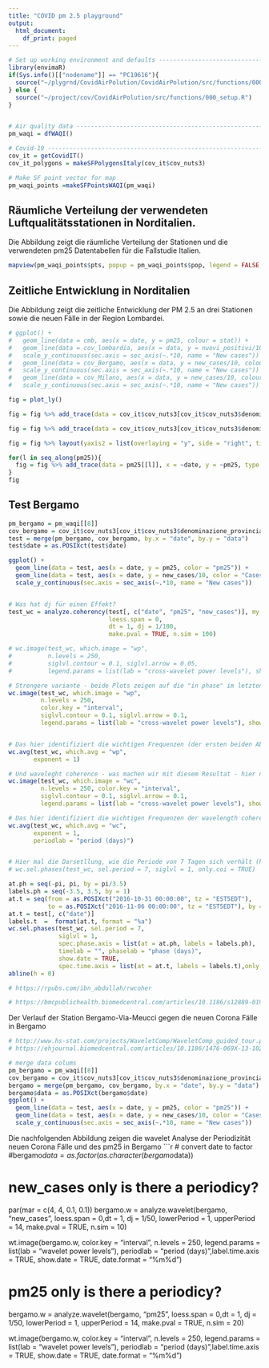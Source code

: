 ```yaml
---
title: "COVID pm 2.5 playground"
output:
  html_document:
    df_print: paged
---
```


```r
# Set up working environment and defaults --------------------------------------
library(envimaR)
if(Sys.info()[["nodename"]] == "PC19616"){
  source("~/plygrnd/CovidAirPolution/CovidAirPolution/src/functions/000_setup.R")
} else {
  source("~/project/cov/CovidAirPolution/src/functions/000_setup.R")  
}


# Air quality data -------------------------------------------------------------
pm_waqi = dfWAQI()

# Covid-19 ---------------------------------------------------------------------
cov_it = getCovidIT()
cov_it_polygons = makeSFPolygonsItaly(cov_it$cov_nuts3)

# Make SF point vector for map
pm_waqi_points =makeSFPointsWAQI(pm_waqi)
```

## Räumliche Verteilung der verwendeten Luftqualitätsstationen in Norditalien.
Die Abbildung zeigt die räumliche Verteilung der Stationen und die verwendeten pm25 Datentabellen für die Fallstudie Italien.
```r
mapview(pm_waqi_points$pts, popup = pm_waqi_points$pop, legend = FALSE, ncol="pm25max")
```


## Zeitliche Entwicklung in Norditalien
Die Abbildung zeigt die zeitliche Entwicklung der PM 2.5 an drei Stationen sowie die neuen Fälle in der Region Lombardei.

```r
# ggplot() + 
#   geom_line(data = cmb, aes(x = date, y = pm25, colour = stat)) + 
#   geom_line(data = cov_lombardia, aes(x = data, y = nuovi_positivi/10)) + 
#   scale_y_continuous(sec.axis = sec_axis(~.*10, name = "New cases")) +
#   geom_line(data = cov_Bergamo, aes(x = data, y = new_cases/10, colour = "Covid Bergamo")) + 
#   scale_y_continuous(sec.axis = sec_axis(~.*10, name = "New cases")) +
#   geom_line(data = cov_Milano, aes(x = data, y = new_cases/10, colour = "Covid Milano")) + 
#   scale_y_continuous(sec.axis = sec_axis(~.*10, name = "New cases"))

fig = plot_ly() 

fig = fig %>% add_trace(data = cov_it$cov_nuts3[cov_it$cov_nuts3$denominazione_provincia == "Bergamo",], x = ~data, y = ~new_cases, yaxis = "y2", name = "New cases Bergamo", line=list(color ="red", width = 5, dash = 'dot') ,mode = 'lines+markers')

fig = fig %>% add_trace(data = cov_it$cov_nuts3[cov_it$cov_nuts3$denominazione_provincia == "Milano",], x = ~data, y = ~new_cases, yaxis = "y2", name = "New cases Milano", line = list(color = 'rgb(205, 12, 24)', width = 4, dash = 'dot'),mode = 'lines+markers')

fig = fig %>% layout(yaxis2 = list(overlaying = "y", side = "right", title = "new cases"))

for(l in seq_along(pm25)){
  fig = fig %>% add_trace(data = pm25[[l]], x = ~date, y = ~pm25, type = 'scatter', name = paste("pm 2.5", names(pm_waqi[l])), mode = 'lines+markers')
}
fig
```


## Test Bergamo
```r
pm_bergamo = pm_waqi[[8]]
cov_bergamo = cov_it$cov_nuts3[cov_it$cov_nuts3$denominazione_provincia == "Bergamo",]
test = merge(pm_bergamo, cov_bergamo, by.x = "date", by.y = "data")
test$date = as.POSIXct(test$date)

ggplot() + 
  geom_line(data = test, aes(x = date, y = pm25, color = "pm25")) + 
  geom_line(data = test, aes(x = date, y = new_cases/10, color = "Cases")) + 
  scale_y_continuous(sec.axis = sec_axis(~.*10, name = "New cases"))


# Was hat dj für einen Effekt?
test_wc = analyze.coherency(test[, c("date", "pm25", "new_cases")], my.pair = c("pm25", "new_cases"), 
                            loess.span = 0,
                            dt = 1, dj = 1/100,
                            make.pval = TRUE, n.sim = 100)

# wc.image(test_wc, which.image = "wp", 
#          n.levels = 250, 
#          siglvl.contour = 0.1, siglvl.arrow = 0.05,  
#          legend.params = list(lab = "cross-wavelet power levels"), show.date = TRUE)

# Strengere variante - beide Plots zeigen auf die "in phase" im letzten Drittel der Zeitreihe?
wc.image(test_wc, which.image = "wp", 
         n.levels = 250, 
         color.key = "interval", 
         siglvl.contour = 0.1, siglvl.arrow = 0.1, 
         legend.params = list(lab = "cross-wavelet power levels"), show.date = TRUE)


# Das hier identifiziert die wichtigen Frequenzen (der ersten beiden Abbildungen)
wc.avg(test_wc, which.avg = "wp",
       exponent = 1)

# Und waveleght coherence - was machen wir mit diesem Resultat - hier nur dort wo beide signifikant - hier ist der 15. März (siehe ggplot) wahrscheinlich das Dominante.
wc.image(test_wc, which.image = "wc", 
         n.levels = 250, color.key = "interval", 
         siglvl.contour = 0.1, siglvl.arrow = 0.1, 
         legend.params = list(lab = "cross-wavelet power levels"), show.date = TRUE)

# Das hier identifiziert die wichtigen Frequenzen der wavelength coherence
wc.avg(test_wc, which.avg = "wc",
       exponent = 1,
       periodlab = "period (days)")


# Hier mal die Darsetllung, wie die Periode von 7 Tagen sich verhält (hoffe, die 3.5 sind richtig...)
# wc.sel.phases(test_wc, sel.period = 7, siglvl = 1, only.coi = TRUE)

at.ph = seq(-pi, pi, by = pi/3.5)
labels.ph = seq(-3.5, 3.5, by = 1)
at.t = seq(from = as.POSIXct("2016-10-31 00:00:00", tz = "EST5EDT"),
           to = as.POSIXct("2016-11-06 00:00:00", tz = "EST5EDT"), by = "days")
at.t = test[, c("date")]
labels.t  =  format(at.t, format = "%a")
wc.sel.phases(test_wc, sel.period = 7, 
              siglvl = 1, 
              spec.phase.axis = list(at = at.ph, labels = labels.ph), 
              timelab = "", phaselab = "phase (days)",
              show.date = TRUE,  
              spec.time.axis = list(at = at.t, labels = labels.t),only.coi = TRUE)
abline(h = 0)

# https://rpubs.com/ibn_abdullah/rwcoher

# https://bmcpublichealth.biomedcentral.com/articles/10.1186/s12889-019-7607-2

```

Der Verlauf der Station Bergamo-Via-Meucci gegen die neuen Corona Fälle in Bergamo
```r

# http://www.hs-stat.com/projects/WaveletComp/WaveletComp_guided_tour.pdf
# https://ehjournal.biomedcentral.com/articles/10.1186/1476-069X-13-102

# merge data colums
pm_bergamo = pm_waqi[[8]]
cov_bergamo = cov_it$cov_nuts3[cov_it$cov_nuts3$denominazione_provincia == "Bergamo",]
bergamo = merge(pm_bergamo, cov_bergamo, by.x = "date", by.y = "data")
bergamo$data = as.POSIXct(bergamo$date)
ggplot() + 
  geom_line(data = test, aes(x = date, y = pm25, color = "pm25")) + 
  geom_line(data = test, aes(x = date, y = new_cases/10, color = "Cases")) + 
  scale_y_continuous(sec.axis = sec_axis(~.*10, name = "New cases"))
```


Die nachfolgenden Abbildung zeigen die wavelet Analyse der Periodizität neuen Corona Fälle und des pm25 in Bergamo
```r
# convert date to factor
#bergamo$data = as.factor(as.character(bergamo$data))

# new_cases only is there a periodicy?
par(mar = c(4, 4, 0.1, 0.1))
bergamo.w  =  analyze.wavelet(bergamo, "new_cases",
                              loess.span = 0,dt = 1, dj = 1/50,
                              lowerPeriod = 1, upperPeriod = 14, make.pval = TRUE, 
                              n.sim = 10)

wt.image(bergamo.w, color.key = "interval", n.levels = 250,
         legend.params = list(lab = "wavelet power levels"),
         periodlab = "period (days)",label.time.axis = TRUE, 
         show.date = TRUE, date.format = "%m%d")


# pm25 only is there a periodicy?
bergamo.w  =  analyze.wavelet(bergamo, "pm25",
                              loess.span = 0,dt = 1, dj = 1/50,
                              lowerPeriod = 1, upperPeriod = 14, make.pval = TRUE, 
                              n.sim = 20)

wt.image(bergamo.w, color.key = "interval", n.levels = 250,
         legend.params = list(lab = "wavelet power levels"),
         periodlab = "period (days)",label.time.axis = TRUE, 
         show.date = TRUE, date.format = "%m%d")

